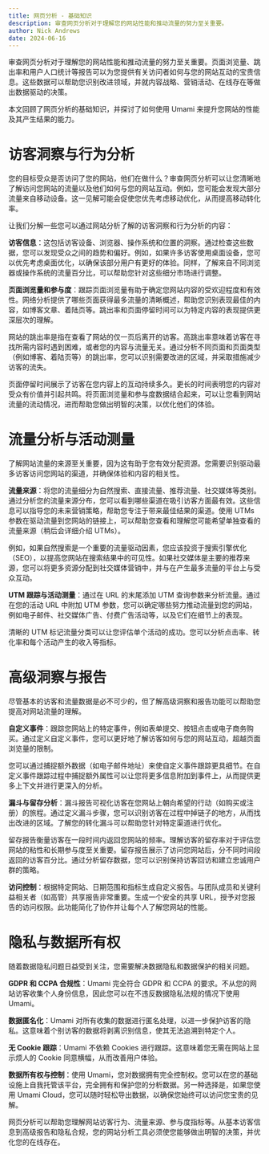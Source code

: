 ```yaml
---
title: 网页分析 - 基础知识
description: 审查网页分析对于理解您的网站性能和推动流量的努力至关重要。
author: Nick Andrews
date: 2024-06-16
---
```


审查网页分析对于理解您的网站性能和推动流量的努力至关重要。页面浏览量、跳出率和用户人口统计等报告可以为您提供有关访问者如何与您的网站互动的宝贵信息。这些数据可以帮助您识别改进领域，并就内容战略、营销活动、在线存在等做出数据驱动的决策。

本文回顾了网页分析的基础知识，并探讨了如何使用 Umami 来提升您网站的性能及其产生结果的能力。

# 访客洞察与行为分析

您的目标受众是否访问了您的网站，他们在做什么？审查网页分析可以让您清晰地了解访问您网站的流量以及他们如何与您的网站互动。例如，您可能会发现大部分流量来自移动设备。这一见解可能会促使您优先考虑移动优化，从而提高移动转化率。

让我们分解一些您可以通过网站分析了解的访客洞察和行为分析的内容：

**访客信息**：这包括访客设备、浏览器、操作系统和位置的洞察。通过检查这些数据，您可以发现受众之间的趋势和偏好。例如，如果许多访客使用桌面设备，您可以优先考虑桌面优化，以确保该部分用户有更好的体验。同样，了解来自不同浏览器或操作系统的流量百分比，可以帮助您针对这些细分市场进行调整。

**页面浏览量和参与度**：跟踪页面浏览量有助于确定您网站内容的受欢迎程度和有效性。网络分析提供了哪些页面获得最多流量的清晰概述，帮助您识别表现最佳的内容，如博客文章、着陆页等。跳出率和页面停留时间可以为特定内容的表现提供更深层次的理解。

网站的跳出率是指在查看了网站的仅一页后离开的访客。高跳出率意味着访客在寻找所需内容时遇到困难，或者您的内容与流量无关。通过分析不同页面和页面类型（例如博客、着陆页等）的跳出率，您可以识别需要改进的区域，并采取措施减少访客的流失。

页面停留时间展示了访客在您内容上的互动持续多久。更长的时间表明您的内容对受众有价值并引起共鸣。将页面浏览量和参与度数据结合起来，可以让您看到网站流量的流动情况，进而帮助您做出明智的决策，以优化他们的体验。

# 流量分析与活动测量

了解网站流量的来源至关重要，因为这有助于您有效分配资源。您需要识别驱动最多访客访问您网站的渠道，并确保体验和内容的相关性。

**流量来源**：将您的流量细分为自然搜索、直接流量、推荐流量、社交媒体等类别。通过分析您的流量来源分布，您可以看到哪些渠道在吸引访客方面最有效。这些信息可以指导您的未来营销策略，帮助您专注于带来最佳结果的渠道。使用 UTMs 参数在驱动流量到您网站的链接上，可以帮助您查看和理解您可能希望单独查看的流量来源（稍后会详细介绍 UTMs）。

例如，如果自然搜索是一个重要的流量驱动因素，您应该投资于搜索引擎优化（SEO），以提高您网站在搜索结果中的可见性。如果社交媒体是主要的推荐来源，您可以将更多资源分配到社交媒体营销中，并与在产生最多流量的平台上与受众互动。

**UTM 跟踪与活动测量**：通过在 URL 的末尾添加 UTM 查询参数来分析流量。通过在您的活动 URL 中附加 UTM 参数，您可以确定哪些努力推动流量到您的网站，例如电子邮件、社交媒体广告、付费广告活动等，以及它们在细节上的表现。

清晰的 UTM 标记流量分类可以让您评估单个活动的成功。您可以分析点击率、转化率和每个活动产生的收入等指标。

# 高级洞察与报告

尽管基本的访客和流量数据是必不可少的，但了解高级洞察和报告功能可以帮助您提高对网站流量的理解。

**自定义事件**：跟踪您网站上的特定事件，例如表单提交、按钮点击或电子商务购买。通过定义自定义事件，您可以更好地了解访客如何与您的网站互动，超越页面浏览量的限制。

您可以通过捕捉额外数据（如电子邮件地址）来使自定义事件跟踪更具细节。在自定义事件跟踪过程中捕捉额外属性可以让您将更多信息附加到事件上，从而提供更多上下文并进行更深入的分析。

**漏斗与留存分析**：漏斗报告可视化访客在您网站上朝向希望的行动（如购买或注册）的旅程。通过定义漏斗步骤，您可以识别访客在过程中掉链子的地方，从而找出改进的区域。了解您的转化漏斗可以帮助您针对特定渠道进行优化。

留存报告衡量访客在一段时间内返回您网站的频率。理解访客的留存率对于评估您网站的粘性和长期参与度至关重要。留存报告展示了访问您网站后，分不同时间段返回的访客百分比。通过分析留存数据，您可以识别保持访客回访和建立忠诚用户群的策略。

**访问控制**：根据特定网站、日期范围和指标生成自定义报告。与团队成员和关键利益相关者（如高管）共享报告非常重要。生成一个安全的共享 URL，授予对您报告的访问权限。此功能简化了协作并让每个人了解您网站的性能。

# 隐私与数据所有权

随着数据隐私问题日益受到关注，您需要解决数据隐私和数据保护的相关问题。

**GDPR 和 CCPA 合规性**：Umami 完全符合 GDPR 和 CCPA 的要求。不从您的网站访客收集个人身份信息，因此您可以在不违反数据隐私法规的情况下使用 Umami。

**数据匿名化**：Umami 对所有收集的数据进行匿名处理，以进一步保护访客的隐私。这意味着个别访客的数据将剥离识别信息，使其无法追溯到特定个人。

**无 Cookie 跟踪**：Umami 不依赖 Cookies 进行跟踪。这意味着您无需在网站上显示烦人的 Cookie 同意横幅，从而改善用户体验。

**数据所有权与控制**：使用 Umami，您对数据拥有完全控制权。您可以在您的基础设施上自我托管该平台，完全拥有和保护您的分析数据。另一种选择是，如果您使用 Umami Cloud，您可以随时轻松导出数据，以确保您始终可以访问您宝贵的见解。

网页分析可以帮助您理解网站访客行为、流量来源、参与度指标等。从基本访客信息到高级报告和隐私合规，您的网站分析工具必须使您能够做出明智的决策，并优化您的在线存在。